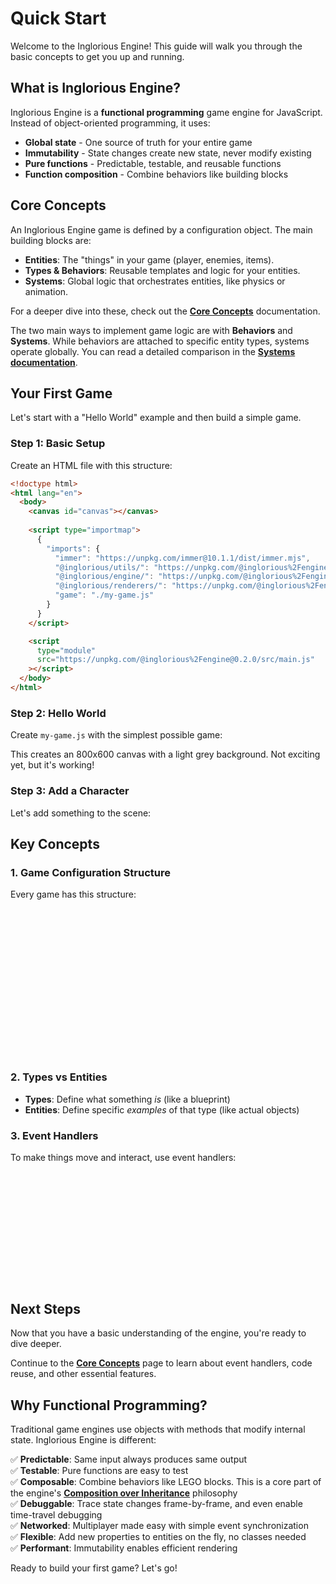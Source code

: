 

<Meta of={QuickStart} />

# Quick Start

Welcome to the Inglorious Engine! This guide will walk you through the basic concepts to get you up and running.

## What is Inglorious Engine?

Inglorious Engine is a **functional programming** game engine for JavaScript. Instead of object-oriented programming, it uses:
- **Global state** - One source of truth for your entire game
- **Immutability** - State changes create new state, never modify existing
- **Pure functions** - Predictable, testable, and reusable functions
- **Function composition** - Combine behaviors like building blocks

## Core Concepts

An Inglorious Engine game is defined by a configuration object. The main building blocks are:

-   **Entities**: The "things" in your game (player, enemies, items).
-   **Types & Behaviors**: Reusable templates and logic for your entities.
-   **Systems**: Global logic that orchestrates entities, like physics or animation.

For a deeper dive into these, check out the **[Core Concepts](/docs/engine--docs)** documentation.

The two main ways to implement game logic are with **Behaviors** and **Systems**. While behaviors are attached to specific entity types, systems operate globally. You can read a detailed comparison in the **[Systems documentation](/docs/engine-systems--docs)**.

## Your First Game

Let's start with a "Hello World" example and then build a simple game.

### Step 1: Basic Setup

Create an HTML file with this structure:

```html
<!doctype html>
<html lang="en">
  <body>
    <canvas id="canvas"></canvas>
    
    <script type="importmap">
      {
        "imports": {
          "immer": "https://unpkg.com/immer@10.1.1/dist/immer.mjs",
          "@inglorious/utils/": "https://unpkg.com/@inglorious%2Fengine@0.2.0/src/utils/",
          "@inglorious/engine/": "https://unpkg.com/@inglorious%2Fengine@0.2.0/src/engine/",
          "@inglorious/renderers/": "https://unpkg.com/@inglorious%2Fengine@0.2.0/src/renderers/",
          "game": "./my-game.js"
        }
      }
    </script>

    <script
      type="module"
      src="https://unpkg.com/@inglorious%2Fengine@0.2.0/src/main.js"
    ></script>
  </body>
</html>
```

### Step 2: Hello World

Create `my-game.js` with the simplest possible game:

<Source dark code={helloWorld} />

<Canvas of={QuickStart.HelloWorld} />

This creates an 800x600 canvas with a light grey background. Not exciting yet, but it's working!

### Step 3: Add a Character

Let's add something to the scene:

<Source dark code={firstGame} />

<Canvas of={QuickStart.FirstGame} />

## Key Concepts

### 1. Game Configuration Structure

Every game has this structure:
```javascript
export default {
  // Optional systems - cross-entity behaviors
  systems: [
    // List all needed systems, or create your own!
  ],

  // Static definitions - never change
  types: {
    // Define what kinds of objects exist
  },
  
  // Dynamic state - changes during gameplay
  entities: {
    // Actual objects in the scene
  }
}
```

### 2. Types vs Entities

- **Types**: Define what something *is* (like a blueprint)
- **Entities**: Define specific *examples* of that type (like actual objects)

### 3. Event Handlers

To make things move and interact, use event handlers:

```javascript
types: {
  character: {
    // Drawing logic here
    render(entity, ctx) { /* ... */ },
    
    // Event handlers here
    update(entity, event, { dt, config, entities }) {
      // This runs every frame
      // Update position, velocity, etc.
    }
  }
}
```

## Next Steps

Now that you have a basic understanding of the engine, you're ready to dive deeper.

Continue to the **[Core Concepts](/docs/engine--docs)** page to learn about event handlers, code reuse, and other essential features.

## Why Functional Programming?

Traditional game engines use objects with methods that modify internal state. Inglorious Engine is different:

✅ **Predictable**: Same input always produces same output  
✅ **Testable**: Pure functions are easy to test  
✅ **Composable**: Combine behaviors like LEGO blocks. This is a core part of the engine's **[Composition over Inheritance](/docs/engine-core-concepts-composition--docs)** philosophy  
✅ **Debuggable**: Trace state changes frame-by-frame, and even enable time-travel debugging  
✅ **Networked**: Multiplayer made easy with simple event synchronization  
✅ **Flexible**: Add new properties to entities on the fly, no classes needed  
✅ **Performant**: Immutability enables efficient rendering  

Ready to build your first game? Let's go!

